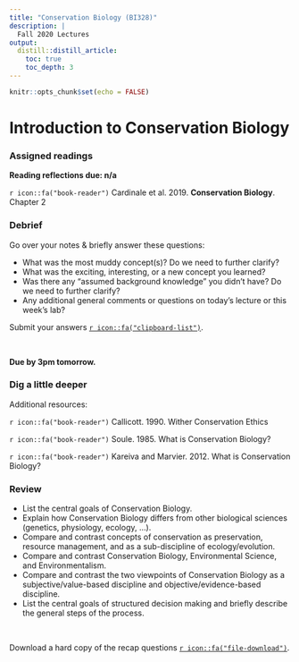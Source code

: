 ```yaml
---
title: "Conservation Biology (BI328)"
description: | 
  Fall 2020 Lectures
output:
  distill::distill_article:
    toc: true
    toc_depth: 3
---
```


```r

knitr::opts_chunk$set(echo = FALSE)

```

# Introduction to Conservation Biology


### Assigned readings

**Reading reflections due: n/a**

`r icon::fa("book-reader")` Cardinale et al. 2019. **Conservation Biology**. Chapter 2


### Debrief

Go over your notes & briefly answer these questions:

*	What was the most muddy concept(s)? Do we need to further clarify?
*	What was the exciting, interesting, or a new concept you learned?
*	Was there any “assumed background knowledge” you didn’t have? Do we need to further clarify?
*	Any additional general comments or questions on today's lecture or this week’s lab?

Submit your answers [`r icon::fa("clipboard-list")`](https://docs.google.com/forms/d/e/1FAIpQLSf_wpIenOLXtsZ24-3Aa120mgZmN3ioZHVkA342ZCYOj5OQug/viewform?usp=sf_link).


<br>

**Due by 3pm tomorrow.**


### Dig a little deeper

Additional resources:

`r icon::fa("book-reader")` Callicott. 1990. Wither Conservation Ethics

`r icon::fa("book-reader")` Soule. 1985. What is Conservation Biology?

`r icon::fa("book-reader")` Kareiva and Marvier. 2012. What is Conservation Biology?



### Review

* List the central goals of Conservation Biology.
* Explain how Conservation Biology differs from other biological sciences (genetics, physiology, ecology, ...).
* Compare and contrast concepts of conservation as preservation, resource management, and as a sub-discipline of ecology/evolution.
* Compare and contrast Conservation Biology, Environmental Science, and Environmentalism.
* Compare and contrast the two viewpoints of Conservation Biology as a subjective/value-based discipline and objective/evidence-based discipline.
* List the central goals of structured decision making and briefly describe the general steps of the process.

<br>

Download a hard copy of the recap questions [`r icon::fa("file-download")`](/files/).
